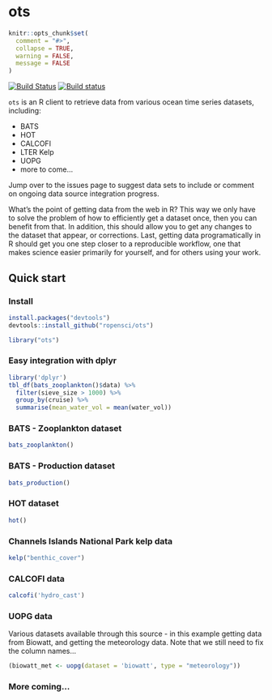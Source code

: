 ots
===

```r
knitr::opts_chunk$set(
  comment = "#>",
  collapse = TRUE,
  warning = FALSE, 
  message = FALSE
)
```

[![Build Status](https://api.travis-ci.org/ropensci/ots.png)](https://travis-ci.org/ropensci/ots)
[![Build status](https://ci.appveyor.com/api/projects/status/cad6l6aibktrvau9/branch/master?svg=true)](https://ci.appveyor.com/project/sckott/ots/branch/master)

`ots` is an R client to retrieve data from various ocean time series datasets, including:

* BATS
* HOT
* CALCOFI
* LTER Kelp
* UOPG
* more to come...

Jump over to the issues page to suggest data sets to include or comment on ongoing data source integration progress.

What's the point of getting data from the web in R? This way we only have to solve the problem of how to efficiently get a dataset once, then you can benefit from that. In addition, this should allow you to get any changes to the dataset that appear, or corrections. Last, getting data programatically in R should get you one step closer to a reproducible workflow, one that makes science easier primarily for yourself, and for others using your work.

## Quick start

### Install

```r
install.packages("devtools")
devtools::install_github("ropensci/ots")
```

```r
library("ots")
```

### Easy integration with dplyr

```r
library('dplyr')
tbl_df(bats_zooplankton()$data) %>% 
  filter(sieve_size > 1000) %>% 
  group_by(cruise) %>% 
  summarise(mean_water_vol = mean(water_vol))
```

### BATS - Zooplankton dataset

```r
bats_zooplankton()
```

### BATS - Production dataset

```r
bats_production()
```

### HOT dataset

```r
hot()
```

### Channels Islands National Park kelp data

```r
kelp("benthic_cover")
```

### CALCOFI data

```r
calcofi('hydro_cast')
```

### UOPG data

Various datasets available through this source - in this example getting data from Biowatt, and getting the meteorology data. Note that we still need to fix the column names...

```r
(biowatt_met <- uopg(dataset = 'biowatt', type = "meteorology"))
```

### More coming...
